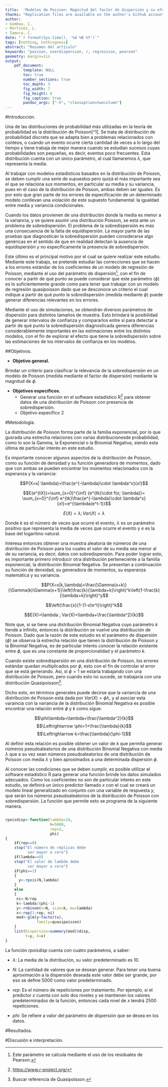 ```yaml
---
title:  'Modelos de Poisson: Magnitud del factor de dispersión y su efecto en la estimación de intervalos de confianza'
thanks: "Replication files are available on the author's Github account..."
author:
- Gamboa, C.
- Martínez, L.
- Zamora, C.
date: "`r format(Sys.time(), '%d %B %Y')`"
tags: [nothing, nothingness]
abstract: "Resumen del artículo"
keywords: "poisson, overdispersion, r, regression, pearson"
geometry: margin=1in
output: 
    pdf_document:
        template: NULL
        toc: true
        number_sections: true
        toc_depth: 3
        fig_width: 7
        fig_height: 6
        fig_caption: true
        pandoc_args: ["-V", "classoption=twocolumn"]
---
```


#Introducción.      

Una de las distribuciones de probabilidad más utilizadas en la teoría de probabilidad es la distribución de Poisson[^1]. Se trata de distribución de probabilidad discreta que se adapta bien a problemas relacionados con conteos, o cuando un evento ocurre cierta cantidad de veces a lo largo del tiempo y tiene trabaja de mejor manera cuando se estudian sucesos cuyas probabilidades son pequeñas, es decir, eventos poco frecuentes. Esta distribución cuenta con un único parámetro, al cual llamaremos $\lambda$, que representa la media.     

Al trabajar con modelos estadísticos basados en la distribución de Poisson, se deben cumplir una serie de supuestos pero quizá el más importante sea el que se relaciona sus momentos, en particular su media y su variancia, pues en el caso de la distribución de Poisson, ambas deben ser iguales. Es por esto que gran parte de los errores de especificación de un determinado modelo conllevan una violación de este supuesto fundamental: la igualdad entre media y variancia condicionales.             

Cuando los datos provienen de una distribución donde la media es menor a la variancia, y se quiere asumir una distribución Poisson, se está ante un problema de sobredispersión. El problema de la sobredispersión es más una consecuencia de la falta de equidispersión. La mayor parte de las pruebas que diagnostican la sobredispersión pueden considerarse algo genéricas en el sentido de que en realidad detectan la ausencia de equidispersión y no específicamente la presencia de sobredispersión.        

Este último es el principal motivo por el cual se quiere realizar este estudio. Mediante este trabajo, se pretende estudiar las correcciones que se hacen a los errores estándar de los coeficientes de un modelo de regresión de Poisson, mediante el uso del parámetro de dispersión[^2], con el fin de conocer a partir de qué punto se puede considerar que este parámetro $(\phi)$ es lo suficientemente grande como para tener que trabajar con un modelo de regresión quasipoisson dado que se desconoce un criterio el cual indique a partir de qué punto la sobredispersión (medida mediante $\phi$) puede generar diferencias relevantes en los errores.               

[^2]: Este parámetro se calcula mediante el uso de los residuales de Pearson.

Mediante el uso de simulaciones, se obtendrán diversos parámetros de dispersión para distintos tamaños de muestra. Esto brindará la posibilidad de generar intervalos de confianza y compararlos entre sí para detectar a partir de qué punto la sobredispersión diagnosticada genera diferencias considerablemente importantes en las estimaciones entre los distintos modelos, con el fin de explorar el efecto que tiene la sobredispersión sobre las estimaciones de los intervalos de confianza en los modelos.        

##Objetivos.        

*   **Objetivo general.**       

Brindar un criterio para clasificar la relevancia de la sobredispersión en un modelo de Poisson (medida mediante el factor de dispersión) mediante la magnitud de $\phi$.       

*   **Objetivos específicos.**      
    +   Generar una función en el software estadístico R[^3] para obtener datos de una distribución de Poisson con presencia de sobredispersión.       
    +   Objetivo específico 2       

[^3]: [https://www.r-project.org/](https://www.r-project.org/)

#Metodología.       

La distribución de Poisson forma parte de la familia exponencial, por lo que gusrada una estrecha relaciones con varias distribucionesde probabilidad, como lo son la Gamma, la Exponencial o la Binomial Negativa, siendo esta última de particular interés en este estudio.        

Es importante conocer algunos aspectos de la distribución de Poisson, como su función de densidad y su función generadora de momentos, dado que con ambas se pueden encontrar los momentos relacionados con la esperanza y la variancia:       

$$P(X=x| \lambda)=\frac{e^{-\lambda}\cdot \lambda^x}{x!}$$        

$$E(e^{tX})=\sum_{x=0}^{\inf} {e^{tk}\cdot f(x; \lambda)}=
\sum_{x=0}^{\inf} e^{tk}\frac{e^{-\lambda}\cdot \lambda^x}{x!}=e^{\lambda(e^t-1)}$$

$$E(X)=\lambda ; Var(X)=\lambda$$

Donde $k$ es el número de veces que ocurre el evento, $\lambda$ es un parámetro positivo que representa la media de veces que ocurre el evento y $e$ es la base del logaritmo natural.

Interesa entonces obtener una muestra aleatoria de números de una distribución de Poisson para los cuales el valor de su media sea menor al de su variancia, es decir, datos con sobredispersión. Para poder lograr esto, es importante primero introducir otra distribución perteneciente a la familia exponencial, la distribución Binomial Negativa. Se presentan a continuación su función de densidad, su generadora de momentos, su esperanza matemática y su variancia.      

$$P(X=x|k,\lambda)=\frac{\Gamma(x+k)}{\Gamma(k)\Gamma(x+1)}\left(\frac{k}{\lambda+k}\right)^k\left(1-\frac{k}{\lambda+k}\right)^y$$

$$\left(\frac{x}{1-(1-x)e^t}\right)^k$$

$$E(X)=\lambda ; Var(X)=\lambda+\frac{\lambda^2}{k}$$

Note que, si se tiene una distribución Binomial Negativa cuyo parámetro $k$ tiende a infinito, entonces la distribución se vuelve una distribución de Poisson. Dado que la razón de este estudio es el parámetro de dispersión $(\phi)$ se observa la estrecha relación que tienen la distribución de Poisson y la Binomial Negativa, es de particular interés conocer la relación existente entre $\phi$, que es una constante de proporcionalidad y el parámetro $k$.      

Cuando existe sobredispersión en una distribución de Poisson, los errores estándar quedan multiplicados por $\phi$, esto con el fin de controlar el error que se está generando. Así, si $\phi=1$ se estaría trabajando con una distribución de Poisson, pero cuando esto no sucede, se trabajaría con una distribución Quasipoisson[^5].        

[^5]: Buscar referencia de Quasipoisson.        

Dicho esto, en términos generales puede decirse que la variancia de una distribución de Poisson está dada por $Var(X)=\phi\lambda$, y al asociar esta varaincia con la variancia de la distribución Binomial Negativa es posible encontrar una relación entre $\phi$ y $k$ como sigue:      

$$\phi\lambda=\lambda+\frac{\lambda^2}{k}$$
$$\Leftrightarrow \phi=1+\frac{\lambda}{k}$$
$$\Leftrightarrow k=\frac{\lambda}{\phi-1}$$

Al definir esta relación es posible obtener un valor de $k$ que permita generar números pseudoaleatorios de una distribución Binomial Negativa con media $\lambda$ que a su vez sean números pseudoaleatorios de una distribución de Poisson con media $\lambda$ y bien aproximados a una determinada dispersión $\phi$.      

Al conocer las condiciones que se deben cumplir, es posible utilizar el software estadístico R para generar una función brinde los datos simulados adecuados. Como los coeficientes no son de particular interés en este estudio, se definirá un único predictor llamado $x$ con el cual se creará un modelo lineal generalizado en conjunto con una variable de respuesta $y$, que serán los números pseudoaleatorios de la distribución de Poisson con sobredispersión. La función que permite esto se programa de la siguiente manera.        


```r
```

```r
rpoisdisp<-function(lambda=10, 
                    N=5000, 
                    rep=2, 
                    phi)
{
    if(rep==0)
    stop("El número de réplicas debe 
          ser mayor a cero")
    if(lambda==0)
    stop("El valor de lambda debe 
          ser mayor a cero")
    if(phi==1)
    {
      y<-rpois(N,lambda)
    }
    else
    {
     ni<-N/rep
     k<-lambda/(phi-1)
     y<-rnbinom(n=N, size=k, mu=lambda)
     x<-rep(1:rep, ni)
     mod<-glm(y~factor(x),
              family=quasipoisson)
    }
    list(Dispersion=summary(mod)$disp, 
         Y=y, X=x)
}
```

La función *rpoisdisp* cuenta con cuatro parámetros, a saber:       

*   $\lambda$: La media de la distribución, su valor predeterminado es 10.     

*   $N$: La cantidad de valores que se desean generar. Para tener una buena aproximación a la dispersión deseada este valor debe ser grande, por eso se define 5000 como valor predeterminado.     

*   $rep$: Es el número de repeticiones por tratamiento. Por ejemplo, si el predictor $x$ cuenta con solo dos niveles y se mantienen los valores predeterminados de la función, entonces cada nivel de $x$ tendrá 2500 repeticiones.     

*   $phi$: Se refiere a valor del parámetro de dispersión que se desea en los datos.       


#Resultados.        

#Discusión e interpretación.        

